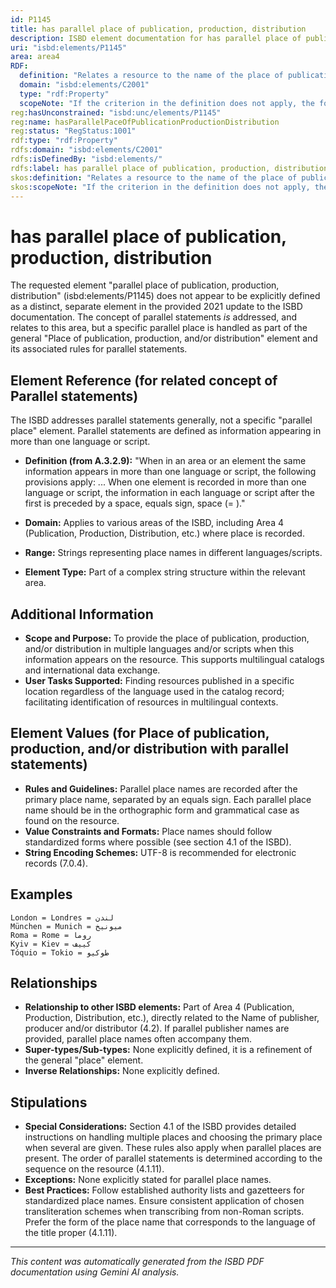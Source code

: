 ```yaml
---
id: P1145
title: has parallel place of publication, production, distribution
description: ISBD element documentation for has parallel place of publication, production, distribution
uri: "isbd:elements/P1145"
area: area4
RDF:
  definition: "Relates a resource to the name of the place of publication, production and/or distribution in the language and script of the title proper when the name appears on the prescribed source of information for the resource in more than one language or script."
  domain: "isbd:elements/C2001"
  type: "rdf:Property"
  scopeNote: "If the criterion in the definition does not apply, the form of name made prominent by typography or, if there is no typographical distinction, the form of name that appears first is used."
reg:hasUnconstrained: "isbd:unc/elements/P1145"
reg:name: hasParallelPaceOfPublicationProductionDistribution
reg:status: "RegStatus:1001"
rdf:type: "rdf:Property"
rdfs:domain: "isbd:elements/C2001"
rdfs:isDefinedBy: "isbd:elements/"
rdfs:label: has parallel place of publication, production, distribution
skos:definition: "Relates a resource to the name of the place of publication, production and/or distribution in the language and script of the title proper when the name appears on the prescribed source of information for the resource in more than one language or script."
skos:scopeNote: "If the criterion in the definition does not apply, the form of name made prominent by typography or, if there is no typographical distinction, the form of name that appears first is used."
---
```

# has parallel place of publication, production, distribution

The requested element "parallel place of publication, production, distribution" (isbd:elements/P1145) does not appear to be explicitly defined as a distinct, separate element in the provided 2021 update to the ISBD documentation.  The concept of parallel statements *is* addressed, and relates to this area, but a specific parallel place is handled as part of the general "Place of publication, production, and/or distribution" element and its associated rules for parallel statements.

## Element Reference (for related concept of Parallel statements)

The ISBD addresses parallel statements generally, not a specific "parallel place" element.  Parallel statements are defined as information appearing in more than one language or script.

- **Definition (from A.3.2.9):** "When in an area or an element the same information appears in more than one language or script, the following provisions apply: ... When one element is recorded in more than one language or script, the information in each language or script after the first is preceded by a space, equals sign, space (= )."

- **Domain:** Applies to various areas of the ISBD, including Area 4 (Publication, Production, Distribution, etc.) where place is recorded.
- **Range:**  Strings representing place names in different languages/scripts.
- **Element Type:**  Part of a complex string structure within the relevant area.


## Additional Information

- **Scope and Purpose:**  To provide the place of publication, production, and/or distribution in multiple languages and/or scripts when this information appears on the resource. This supports multilingual catalogs and international data exchange.
- **User Tasks Supported:**  Finding resources published in a specific location regardless of the language used in the catalog record; facilitating identification of resources in multilingual contexts.


## Element Values (for Place of publication, production, and/or distribution with parallel statements)

- **Rules and Guidelines:**  Parallel place names are recorded after the primary place name, separated by an equals sign. Each parallel place name should be in the orthographic form and grammatical case as found on the resource.
- **Value Constraints and Formats:** Place names should follow standardized forms where possible (see section 4.1 of the ISBD).
- **String Encoding Schemes:**  UTF-8 is recommended for electronic records (7.0.4).


## Examples

```
London = Londres = لندن
München = Munich = ميونيخ
Roma = Rome = روما
Kyiv = Kiev = كييف
Tóquio = Tokio = طوكيو 
```


## Relationships

- **Relationship to other ISBD elements:** Part of Area 4 (Publication, Production, Distribution, etc.), directly related to the Name of publisher, producer and/or distributor (4.2). If parallel publisher names are provided, parallel place names often accompany them.
- **Super-types/Sub-types:** None explicitly defined, it is a refinement of the general "place" element.
- **Inverse Relationships:** None explicitly defined.



## Stipulations

- **Special Considerations:**  Section 4.1 of the ISBD provides detailed instructions on handling multiple places and choosing the primary place when several are given.  These rules also apply when parallel places are present. The order of parallel statements is determined according to the sequence on the resource (4.1.11).
- **Exceptions:** None explicitly stated for parallel place names.
- **Best Practices:** Follow established authority lists and gazetteers for standardized place names.  Ensure consistent application of chosen transliteration schemes when transcribing from non-Roman scripts.  Prefer the form of the place name that corresponds to the language of the title proper (4.1.11).


---

*This content was automatically generated from the ISBD PDF documentation using Gemini AI analysis.*
